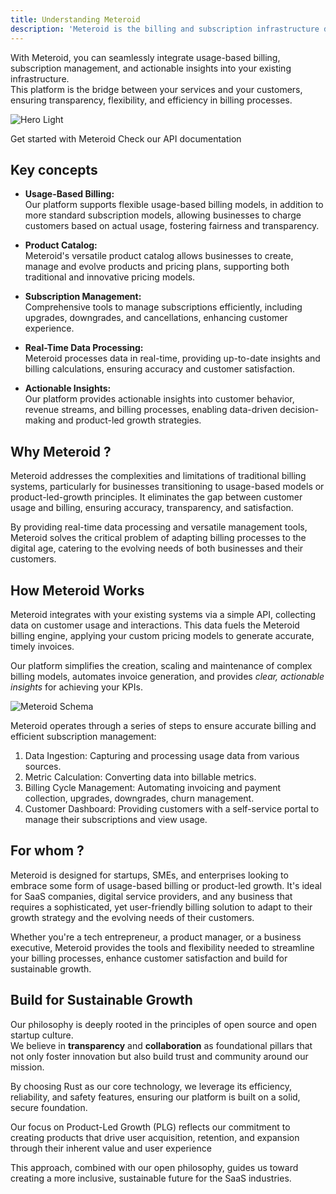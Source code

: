 ```yaml
---
title: Understanding Meteroid
description: 'Meteroid is the billing and subscription infrastructure designed to supercharge revenue growth.'
---
```


With Meteroid, you can seamlessly integrate usage-based billing, subscription management, and actionable insights into your existing infrastructure. <br/>
This platform is the bridge between your services and your customers, ensuring transparency, flexibility, and efficiency in billing processes.


<img
  src="/public/meteroid-github-banner.png"
  alt="Hero Light"
/>



<CardGroup cols={2}>
  <Card
    title="Quickstart"
    icon="pen-to-square"
    href="./quickstart"
  >
    Get started with Meteroid
  </Card>
  <Card
    title="API"
    icon="image"
    href="../api-reference/introduction"
  >
    Check our API documentation
  </Card>
</CardGroup>

## Key concepts


- **Usage-Based Billing:** <br />
Our platform supports flexible usage-based billing models, in addition to more standard subscription models, allowing businesses to charge customers based on actual usage, fostering fairness and transparency.

- **Product Catalog:** <br />
Meteroid's versatile product catalog allows businesses to create, manage and evolve products and pricing plans, supporting both traditional and innovative pricing models.

- **Subscription Management:** <br />
Comprehensive tools to manage subscriptions efficiently, including upgrades, downgrades, and cancellations, enhancing customer experience.

- **Real-Time Data Processing:** <br />
Meteroid processes data in real-time, providing up-to-date insights and billing calculations, ensuring accuracy and customer satisfaction.

- **Actionable Insights:** <br />
Our platform provides actionable insights into customer behavior, revenue streams, and billing processes, enabling data-driven decision-making and product-led growth strategies.


## Why Meteroid ?

Meteroid addresses the complexities and limitations of traditional billing systems, particularly for businesses transitioning to usage-based models or product-led-growth principles. 
It eliminates the gap between customer usage and billing, ensuring accuracy, transparency, and satisfaction. 

By providing real-time data processing and versatile management tools, Meteroid solves the critical problem of adapting billing processes to the digital age, catering to the evolving needs of both 
businesses and their customers.


## How Meteroid Works

Meteroid integrates with your existing systems via a simple API, collecting data on customer usage and interactions. 
This data fuels the Meteroid billing engine, applying your custom pricing models to generate accurate, timely invoices.

Our platform simplifies the creation, scaling and maintenance of complex billing models, automates invoice generation, and provides *clear, actionable insights* for achieving your KPIs.


<img
  src="/public/meteroid-schema-4.webp"
  alt="Meteroid Schema"
/>

Meteroid operates through a series of steps to ensure accurate billing and efficient subscription management:

1. Data Ingestion: Capturing and processing usage data from various sources.
2. Metric Calculation: Converting data into billable metrics.
3. Billing Cycle Management: Automating invoicing and payment collection, upgrades, downgrades, churn management.
4. Customer Dashboard: Providing customers with a self-service portal to manage their subscriptions and view usage.


## For whom ?

Meteroid is designed for startups, SMEs, and enterprises looking to embrace some form of usage-based billing or product-led growth. 
It's ideal for SaaS companies, digital service providers, and any business that requires a sophisticated, yet user-friendly billing solution to adapt to their growth strategy and the evolving needs of their customers.

Whether you're a tech entrepreneur, a product manager, or a business executive, Meteroid provides the tools and flexibility needed to streamline your billing processes, enhance customer satisfaction and build for sustainable growth.

## Build for Sustainable Growth

Our philosophy is deeply rooted in the principles of open source and open startup culture. <br/>
We believe in **transparency** and **collaboration** as foundational pillars that not only foster innovation but also build trust and community around our mission.
 
By choosing Rust as our core technology, we leverage its efficiency, reliability, and safety features, ensuring our platform is built on a solid, secure foundation. 

Our focus on Product-Led Growth (PLG) reflects our commitment to creating products that drive user acquisition, retention, and expansion through their inherent value and user experience

This approach, combined with our open philosophy, guides us toward creating a more inclusive, sustainable future for the SaaS industries.


